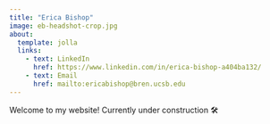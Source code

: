 ```yaml
---
title: "Erica Bishop"
image: eb-headshot-crop.jpg
about:
  template: jolla
  links: 
    - text: LinkedIn
      href: https://www.linkedin.com/in/erica-bishop-a404ba132/
    - text: Email
      href: mailto:ericabishop@bren.ucsb.edu
---
```


Welcome to my website! Currently under construction 🛠
